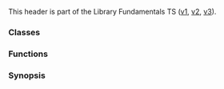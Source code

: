 {{cpp/header/experimental/title|experimental/memory_resource}}
{{cpp/header/experimental/navbar}}

This header is part of the Library Fundamentals TS ([[cpp/experimental/lib extensions|v1]], [[cpp/experimental/lib extensions 2|v2]], [[cpp/experimental/lib extensions 3|v3]]).

===Classes===
{{dsc begin}}
{{dsc namespace | std::experimental::pmr}}
{{dsc class | cpp/experimental/memory_resource |  an abstract interface for classes that encapsulate memory resources }} 
{{dsc class | cpp/experimental/synchronized_pool_resource | a thread-safe {{lc|memory_resource}} for managing allocations in pools of different block sizes}}
{{dsc class | cpp/experimental/unsynchronized_pool_resource | a thread-unsafe {{lc|memory_resource}} for managing allocations in pools of different block sizes}}
{{dsc class | cpp/experimental/monotonic_buffer_resource | a special-purpose {{lc|memory_resource}} that releases the allocated memory only when the resource is destroyed}}
{{dsc tclass | cpp/experimental/polymorphic_allocator | an allocator that supports run-time polymorphism based on the {{lc|memory_resource}} it is constructed with }}
{{dsc talias | cpp/experimental/resource_adaptor | adapts an allocator into a {{lc|memory_resource}}}}
{{dsc end}}

===Functions===

{{dsc begin}}
{{dsc namespace | std::experimental::pmr}}
{{dsc h2 | Comparison}}
{{dsc inc | cpp/experimental/pmr/memory_resource/dsc operator_cmp}}
{{dsc inc | cpp/experimental/pmr/polymorphic_allocator/dsc operator_cmp}}

{{dsc h2 | Global memory resources}}
{{dsc inc | cpp/experimental/pmr/dsc new_delete_resource}}
{{dsc inc | cpp/experimental/pmr/dsc null_memory_resource}}


{{dsc h2 | Default memory resource}}
{{dsc inc | cpp/experimental/pmr/dsc get_default_resource}}
{{dsc inc | cpp/experimental/pmr/dsc set_default_resource}}
{{dsc end}}

===Synopsis===
{{source|1=

namespace std {
namespace experimental {
inline namespace fundamentals_v1 {
namespace pmr {

  class memory_resource;

  bool operator==(const memory_resource&amp; a,
                  const memory_resource&amp; b) noexcept;
  bool operator!=(const memory_resource&amp; a,
                  const memory_resource&amp; b) noexcept;

  template &lt;class Tp&gt; class polymorphic_allocator;

  template &lt;class T1, class T2&gt;
  bool operator==(const polymorphic_allocator&lt;T1&gt;&amp; a,
                  const polymorphic_allocator&lt;T2&gt;&amp; b) noexcept;
  template &lt;class T1, class T2&gt;
  bool operator!=(const polymorphic_allocator&lt;T1&gt;&amp; a,
                  const polymorphic_allocator&lt;T2&gt;&amp; b) noexcept;

  // The name resource_adaptor_imp is for exposition only.
  template &lt;class Allocator&gt; class resource_adaptor_imp;

  template &lt;class Allocator&gt;
    using resource_adaptor = resource_adaptor_imp&lt;
      typename allocator_traits&lt;Allocator&gt;::template rebind_alloc&lt;char&gt;&gt;;

  // Global memory resources
  memory_resource* new_delete_resource() noexcept;
  memory_resource* null_memory_resource() noexcept;

  // The default memory resource
  memory_resource* set_default_resource(memory_resource* r) noexcept;
  memory_resource* get_default_resource() noexcept;

  // Standard memory resources
  struct pool_options;
  class synchronized_pool_resource;
  class unsynchronized_pool_resource;
  class monotonic_buffer_resource;

} // namespace pmr
} // namespace fundamentals_v1
} // namespace experimental
} // namespace std
}}

{{langlinks|ja|zh}}